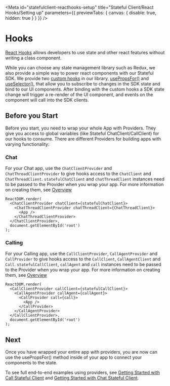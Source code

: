 
<Meta
  id="statefulclient-reacthooks-setup"
  title="Stateful Client/React Hooks/Setting up"
  parameters={{ previewTabs: { canvas: { disable: true, hidden: true } } }}
/>

# Hooks

[React Hooks](https://react.dev/reference/react/hooks) allows developers to use state and other react features without writing a class component.

While you can choose any state management library such as Redux, we also provide a simple way to power react components with our Stateful SDK.
We provide two [custom hooks](https://react.dev/learn/reusing-logic-with-custom-hooks) in our library, [usePropsFor()](./?path=/docs/statefulclient-reacthooks-usepropsfor--page) and [useSelector()](./?path=/docs/statefulclient-reacthooks-useselector--page), that allow you to subscribe to changes in the SDK state and bind to our UI components.
After binding with the custom hooks a SDK state change will trigger a re-render of the UI component, and events on the component will call into the SDK clients.

## Before you Start

Before you start, you need to wrap your whole App with Providers.
They give you access to global variables (like Stateful ChatClient/CallClient) for our hooks to consume.
There are different Providers for building apps with varying functionality:

### Chat

For your Chat app, use the `ChatClientProvider` and `ChatThreadClientProvider` to give hooks access to the `ChatClient` and `ChatThreadClient`.
`statefulChatClient` and `chatThreadClient` instances need to be passed to the Provider when you wrap your app.
For more information on creating them, see [Overview](./?path=/docs/statefulclient-overview--page)

```tsx
ReactDOM.render(
  <ChatClientProvider chatClient={statefulChatClient}>
    <ChatThreadClientProvider chatThreadClient={ChatThreadClient}>
      <App />
    </ChatThreadClientProvider>
  </ChatClientProvider>,
  document.getElementById('root')
);
```

### Calling

For your Calling app, use the `CallClientProvider`, `CallAgentProvider` and `CallProvider` to give hooks access to the `CallClient`, `CallAgentClient` and `Call`.
`statefulCallClient`, `callAgent` and `call` instances need to be passed to the Provider when you wrap your app.
For more information on creating them, see [Overview](./?path=/docs/statefulclient-overview--page)

```tsx
ReactDOM.render(
  <CallClientProvider callClient={statefulCallClient}>
    <CallAgentProvider callAgent={callAgent}>
      <CallProvider call={call}>
        <App />
      </CallProvider>
    </CallAgentProvider>
  </CallClientProvider>,
  document.getElementById('root')
);
```

## Next

Once you have wrapped your entire app with providers, you are now can use the usePropsFor() method inside of your app to connect your components to the state.

To see full end-to-end examples using providers, see [Getting Started with Call Stateful Client](./?path=/docs/quickstarts-statefulcallclient--page) and [Getting Started with Chat Stateful Client](./?path=/docs/quickstarts-statefulchatclient--page).
